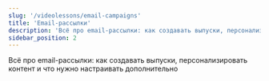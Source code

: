 ```yaml
---
slug: '/videolessons/email-campaigns'
title: 'Email-рассылки'
description: 'Всё про email-рассылки: как создавать выпуски, персонализировать контент и что нужно настраивать дополнительно'
sidebar_position: 2
---
```



Всё про email-рассылки: как создавать выпуски, персонализировать контент и что нужно настраивать дополнительно

<DocCardList />
